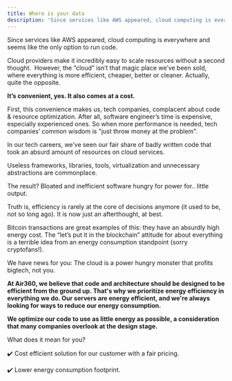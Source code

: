 ```yaml
---
title: Where is your data
description: 'Since services like AWS appeared, cloud computing is everywhere and seems like the only option to run code. Cloud providers make it incredibly easy to scale resources without a second thought. '
---
```


Since services like AWS appeared, cloud computing is everywhere and seems like the only option to run code.

Cloud providers make it incredibly easy to scale resources without a second thought. 
However, the “cloud” isn’t that magic place we’ve been sold, where everything is more efficient, cheaper, better or cleaner. Actually, quite the opposite.

<b>It’s convenient, yes. It also comes at a cost.</b>

First, this convenience makes us, tech companies, complacent about code & resource optimization. After all, software engineer’s time is expensive, especially experienced ones.
So when more performance is needed, tech companies’ common wisdom is "just throw money at the problem".

In our tech careers, we’ve seen our fair share of badly written code that took an absurd amount of resources on cloud services.

Useless frameworks, libraries, tools, virtualization and unnecessary abstractions are commonplace.

The result? Bloated and inefficient software hungry for power for.. little output.

Truth is, efficiency is rarely at the core of decisions anymore (it used to be, not so long ago). It is now just an afterthought, at best.

Bitcoin transactions are great examples of this: they have an absurdly high energy cost.
The “let’s put it in the blockchain” attitude for about everything is a terrible idea from an energy consumption standpoint (sorry cryptofans!).

We have news for you: The cloud is a power hungry monster that profits bigtech, not you.

<p><b>At Air360, we believe that code and architecture should be designed to be efficient from the ground up. That's why we prioritize energy efficiency in everything we do.
Our servers are energy efficient, and we're always looking for ways to reduce our energy consumption.</b></p>

<p><b>We optimize our code to use as little energy as possible, a consideration that many companies overlook at the design stage.</b></p>


<p className="mt-10">What does it mean for you?</p>

✔️ Cost efficient solution for our customer with a fair pricing.

✔️ Lower energy consumption footprint.